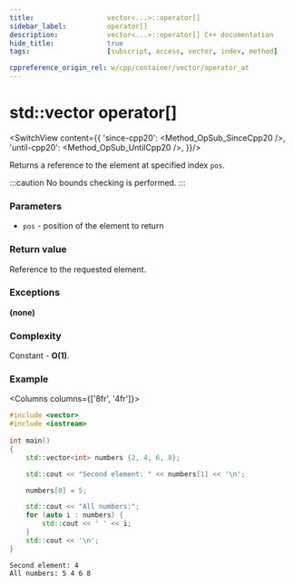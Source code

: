 ```yaml
---
title:					vector<...>::operator[]
sidebar_label:			operator[]
description:			vector<...>::operator[] C++ documentation
hide_title:				true
tags:					[subscript, access, vector, index, method]

cppreference_origin_rel: w/cpp/container/vector/operator_at
---
```


# std::vector operator[]


<!-- Terms -->

<!----------------- Codes ---------------------->

<!-- at() -->

<SwitchView content={{
	'since-cpp20': <Method_OpSub_SinceCpp20 />,
	'until-cpp20': <Method_OpSub_UntilCpp20 />,
}}/>

Returns a <Tooltip title={Term_ContAlias_Reference}>reference</Tooltip> to the element at specified index `pos`.

:::caution
No bounds checking is performed.
:::

### Parameters

- `pos` - position of the element to return

### Return value

Reference to the requested element.

### Exceptions

**(none)**

### Complexity

Constant - **O(1)**.

### Example

<Columns columns={['8fr', '4fr']}>
<div>

```cpp title='Main.cpp' showLineNumbers
#include <vector>
#include <iostream>
 
int main()
{
	std::vector<int> numbers {2, 4, 6, 8};

	std::cout << "Second element: " << numbers[1] << '\n';

	numbers[0] = 5;

	std::cout << "All numbers:";
	for (auto i : numbers) {
		std::cout << ' ' << i;
	}
	std::cout << '\n';
}
```

</div>
<div>

```plaintext title="Output"
Second element: 4
All numbers: 5 4 6 8
```

</div>
</Columns>
